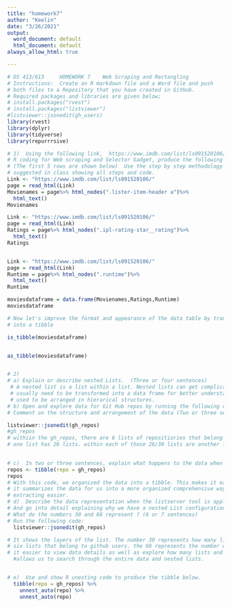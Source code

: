 ```yaml
---
title: "homework7"
author: "Keelin"
date: "3/26/2021"
output:
  word_document: default
  html_document: default
always_allow_html: true

---
```


```r
# DS 413/613     HOMEWORK 7    Web Scraping and Rectangling
# Instructions:  Create an R markdown file and a Word file and push
# both files to a Repository that you have created in GitHub. 
# Required packages and libraries are given below; 
# install.packages("rvest") 
# install.packages("listviewer") 
#listviewer::jsonedit(gh_users)  
library(rvest)   
library(dplyr)   
library(tidyverse)  
library(repurrrsive)

# 1)  Using the following link,  https://www.imdb.com/list/ls091520106/, 
# R coding for Web scraping and Selector Gadget, produce the following tibble. 
# (The first 5 rows are shown below)  Use the step by step methodology 
# suggested in class showing all steps and code. 
Link <- "https://www.imdb.com/list/ls091520106/"
page = read_html(Link)
Movienames = page%>% html_nodes(".lister-item-header a")%>%
  html_text()
Movienames

Link <- "https://www.imdb.com/list/ls091520106/"
page = read_html(Link)
Ratings = page%>% html_nodes(".ipl-rating-star__rating")%>%
  html_text()
Ratings


Link <- "https://www.imdb.com/list/ls091520106/"
page = read_html(Link)
Runtime = page%>% html_nodes(".runtime")%>%
  html_text()
Runtime

moviesdataframe = data.frame(Movienames,Ratings,Runtime)
moviesdataframe

# Now let's improve the format and appearance of the data table by transforming
# into a tibble

is_tibble(moviesdataframe)


as_tibble(moviesdataframe)


# 2)
# a) Explain or describe nested Lists.  (Three or four sentences)
 # A nested list is a list within a list. Nested lists can get complicated so they 
 # usually need to be transformed into a data frame for better understanding. They can be 
 # used to be arranged in hierarical structures. 
# b) Open and explore data for Git Hub repos by running the following code gh_repo.  
# Comment on the structure and arrangement of the data (Two or three sentences)

listviewer::jsonedit(gh_repos)
#gh_repos
# withiin the gh_repos, there are 6 lists of repositiories that belong to a user. 5 of the lists have thirty lists. 
# one list has 26 lists. within each of those 26/30 lists are another list of 68 variables, there are 68 variables. 

 
# c)  In two or three sentences, explain what happens to the data when you run the code; 
repos <- tibble(repo = gh_repos)
repos
# With this code, we organized the data into a tibble. This makes it easier to see how many lists and elements are in the repo. 
# it summarizes the data for us into a more organized comprehensive way. It also makes bundling and 
# extracting easier. 
# d)  Describe the data representation when the listserver tool is applied. 
# And go into detail explaining why we have a nested List configuration.
# What do the numbers 30 and 68 represent ? (6 or 7 sentences)
# Run the following code:
  listviewer::jsonedit(gh_repos)

# It shows the layers of the list. The number 30 represents how many lists are within the original 
# six lists that belong to github users. the 68 represents the number of variables in the 30 lists. This function makes 
# it easier to view data details as well as explore how many lists and variables there are. It also 
  #allows us to search through the entire data and nested lists. 


# e)  Use and show R unesting code to produce the tibble below.
  tibble(repo = gh_repos) %>% 
    unnest_auto(repo) %>% 
    unnest_auto(repo)




```

